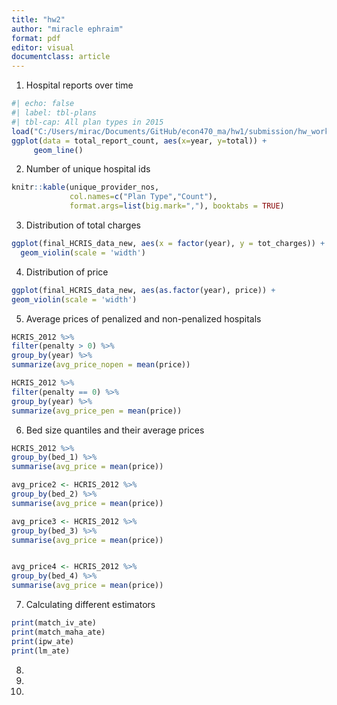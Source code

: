 ```yaml
---
title: "hw2"
author: "miracle ephraim"
format: pdf
editor: visual
documentclass: article
---
```


1. Hospital reports over time
```r
#| echo: false
#| label: tbl-plans
#| tbl-cap: All plan types in 2015
load("C:/Users/mirac/Documents/GitHub/econ470_ma/hw1/submission/hw_workspace.Rdata")
ggplot(data = total_report_count, aes(x=year, y=total)) +
     geom_line()

```

2. Number of unique hospital ids
```r

knitr::kable(unique_provider_nos, 
             col.names=c("Plan Type","Count"),
             format.args=list(big.mark=","), booktabs = TRUE)

```

3. Distribution of total charges
```r

ggplot(final_HCRIS_data_new, aes(x = factor(year), y = tot_charges)) +
  geom_violin(scale = 'width')

```

4. Distribution of price
```r
ggplot(final_HCRIS_data_new, aes(as.factor(year), price)) +
geom_violin(scale = 'width')
```

5. Average prices of penalized and non-penalized hospitals
```r

HCRIS_2012 %>%
filter(penalty > 0) %>%
group_by(year) %>%
summarize(avg_price_nopen = mean(price))

HCRIS_2012 %>%
filter(penalty == 0) %>%
group_by(year) %>%
summarize(avg_price_pen = mean(price))

```

6. Bed size quantiles and their average prices
```r

HCRIS_2012 %>%
group_by(bed_1) %>%
summarise(avg_price = mean(price))

avg_price2 <- HCRIS_2012 %>%
group_by(bed_2) %>%
summarise(avg_price = mean(price))

avg_price3 <- HCRIS_2012 %>%
group_by(bed_3) %>%
summarise(avg_price = mean(price))


avg_price4 <- HCRIS_2012 %>%
group_by(bed_4) %>%
summarise(avg_price = mean(price))

```

7. Calculating different estimators
```r

print(match_iv_ate)
print(match_maha_ate)
print(ipw_ate)
print(lm_ate)

```

8. 
9. 
10. 